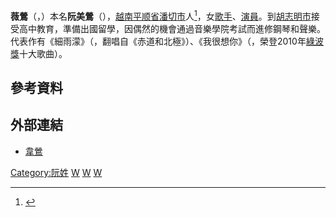 {{refimprove|time=2014-06-21T16:47:18+00:00}}
'''薇鶯'''（{{vie|v=Vy Oanh}}，{{bd|1985年|9月28日}}）本名'''阮美鶯'''（{{vie|v=Nguyễn Mỹ Oanh}}），[[越南|越南]][[平顺省|平顺省]][[潘切市|潘切市]]人<ref>{{Cite web |url=http://bongdaplus.vn/Bong-da-Cuoc-song/Ca-sy-Vy-Oanh-Con-nhieu-thu-de-khoe-hon-xe-7-ty/39000.bbd |title=Ca sỹ Vy Oanh: Còn nhiều thứ để khoe hơn xe 7 tỷ! |access-date=2014-06-21 |archive-url=https://web.archive.org/web/20140615065658/http://bongdaplus.vn/Bong-da-Cuoc-song/Ca-sy-Vy-Oanh-Con-nhieu-thu-de-khoe-hon-xe-7-ty/39000.bbd |archive-date=2014-06-15 |dead-url=yes }}</ref>，女[[歌手|歌手]]、[[演員|演員]]。到[[胡志明市|胡志明市]]接受高中教育，準備出國留學，因偶然的機會通過音樂學院考試而進修鋼琴和聲樂。代表作有《細雨濛》（{{vie|v=Mưa nhạt nhòa}}，翻唱自《赤道和北極》）、《我很想你》（{{vie|v=Em rất nhớ anh}}，榮登2010年[[綠波獎|綠波獎]]十大歌曲）。

==參考資料==
<references/>

==外部連結==
*[http://mp3.zing.vn/nghe-si/Vy-Oanh 韋鶯] {{Wayback|url=http://mp3.zing.vn/nghe-si/Vy-Oanh |date=20140708114419 }}

[[Category:阮姓|Category:阮姓]]
[[Category:平順省人|W]]
[[Category:越南女歌手|W]]
[[Category:越南天主教徒|W]]